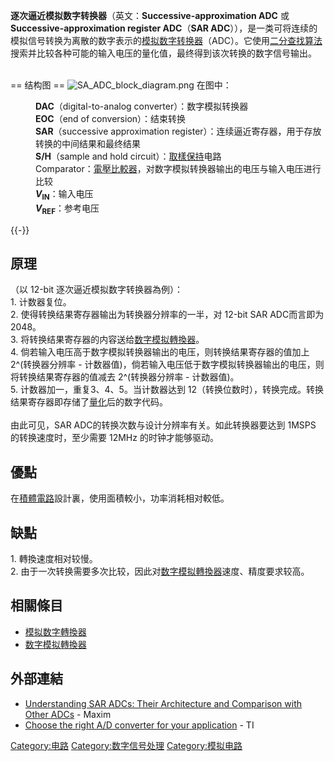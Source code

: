 {{Unreferenced|time=2016-02-13T21:30:02+00:00}}
{{noteTA
|G1=Electronics
|T=zh-cn:逐次逼近模拟数字转换器;zh-tw:循續漸近式類比數位轉換器;zh-hk:循續漸近式模擬數碼轉換器
}}
'''逐次逼近模拟数字转换器'''（英文：'''Successive-approximation ADC''' 或 '''Successive-approximation register ADC'''（'''SAR ADC'''）），是一类可将连续的模拟信号转换为离散的数字表示的[[模拟数字转换器|模拟数字转换器]]（ADC）。它使用[[二分查找算法|二分查找算法]]搜索并比较各种可能的输入电压的量化值，最终得到该次转换的数字信号输出。

<br>
== 结构图 ==
[[File:SA_ADC_block_diagram.png|left]]
在图中：
: '''DAC'''（digital-to-analog converter）：数字模拟转换器
: '''EOC'''（end of conversion）：结束转换
: '''SAR'''（successive approximation register）：连续逼近寄存器，用于存放转换的中间结果和最终结果
: '''S/H'''（sample and hold circuit）：[[取樣保持|取樣保持]]电路
: Comparator：[[電壓比較器|電壓比較器]]，对数字模拟转换器输出的电压与输入电压进行比较
: '''''V''<sub>IN</sub>'''：输入电压
: '''''V''<sub>REF</sub>'''：参考电压
{{-}}

== 原理 ==
（以 12-bit 逐次逼近模拟数字转换器為例）：<br>
1. 计数器复位。<br>
2. 使得转换结果寄存器输出为转换器分辨率的一半，对 12-bit SAR ADC而言即为2048。<br>
3. 将转换结果寄存器的内容送给[[数字模拟轉換器|数字模拟轉換器]]。<br>
4. 倘若输入电压高于数字模拟转换器输出的电压，则转换结果寄存器的值加上 2^(转换器分辨率 - 计数器值)，倘若输入电压低于数字模拟转换器输出的电压，则将转换结果寄存器的值减去 2^(转换器分辨率 - 计数器值)。<br>
5. 计数器加一，重复3、4、5。当计数器达到 12（转换位数时），转换完成。转换结果寄存器即存储了[[量化_(訊號處理)|量化]]后的数字代码。<br>
<br>
由此可见，SAR ADC的转换次数与设计分辨率有关。如此转换器要达到 1MSPS 的转换速度时，至少需要 12MHz 的时钟才能够驱动。<br>

== 優點 ==
在[[積體電路|積體電路]]設計裏，使用面積較小，功率消耗相对較低。<br>

== 缺點 ==
1. 轉換速度相对较慢。<br>
2. 由于一次转换需要多次比较，因此对[[数字模拟轉換器|数字模拟轉換器]]速度、精度要求较高。<br>

== 相關條目 ==
*[[模拟数字轉換器|模拟数字轉換器]]
*[[数字模拟轉換器|数字模拟轉換器]]

== 外部連結 ==
* [https://pdfserv.maximintegrated.com/en/an/AN1080.pdf Understanding SAR ADCs: Their Architecture and Comparison with Other ADCs] {{Wayback|url=https://pdfserv.maximintegrated.com/en/an/AN1080.pdf |date=20220121104346 }} - Maxim
* [https://www.ti.com/europe/downloads/Choose%20the%20right%20data%20converter%20for%20your%20application.pdf Choose the right A/D converter for your application] {{Wayback|url=https://www.ti.com/europe/downloads/Choose%20the%20right%20data%20converter%20for%20your%20application.pdf |date=20210510031811 }} - TI

[[Category:电路|Category:电路]]
[[Category:数字信号处理|Category:数字信号处理]]
[[Category:模拟电路|Category:模拟电路]]
